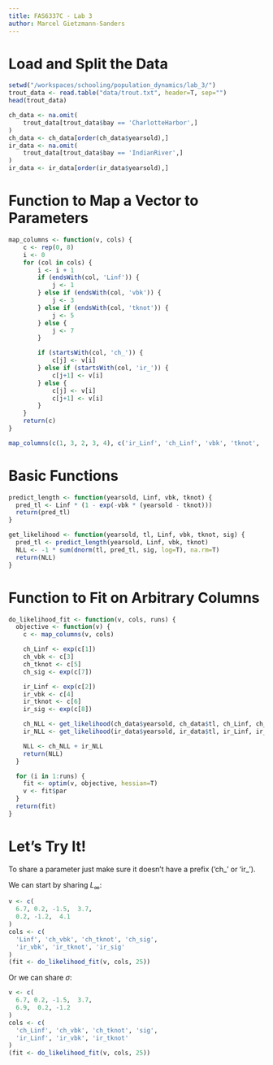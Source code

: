 ```yaml
---
title: FAS6337C - Lab 3
author: Marcel Gietzmann-Sanders
---
```


# Load and Split the Data

```r
setwd("/workspaces/schooling/population_dynamics/lab_3/")
trout_data <- read.table("data/trout.txt", header=T, sep="") 
head(trout_data)
```

```r
ch_data <- na.omit(
    trout_data[trout_data$bay == 'CharlotteHarbor',]
)
ch_data <- ch_data[order(ch_data$yearsold),]
ir_data <- na.omit(
    trout_data[trout_data$bay == 'IndianRiver',]
)
ir_data <- ir_data[order(ir_data$yearsold),]
```

# Function to Map a Vector to Parameters

```r
map_columns <- function(v, cols) {
    c <- rep(0, 8)
    i <- 0
    for (col in cols) {
        i <- i + 1
        if (endsWith(col, 'Linf')) {
            j <- 1
        } else if (endsWith(col, 'vbk')) {
            j <- 3
        } else if (endsWith(col, 'tknot')) {
            j <- 5
        } else {
            j <- 7
        }

        if (startsWith(col, 'ch_')) {
            c[j] <- v[i]
        } else if (startsWith(col, 'ir_')) {
            c[j+1] <- v[i]
        } else {
            c[j] <- v[i]
            c[j+1] <- v[i]
        }
    }
    return(c)
}

map_columns(c(1, 3, 2, 3, 4), c('ir_Linf', 'ch_Linf', 'vbk', 'tknot', 'sig'))
```

# Basic Functions

```r

predict_length <- function(yearsold, Linf, vbk, tknot) {
  pred_tl <- Linf * (1 - exp(-vbk * (yearsold - tknot)))
  return(pred_tl)
}

get_likelihood <- function(yearsold, tl, Linf, vbk, tknot, sig) {
  pred_tl <- predict_length(yearsold, Linf, vbk, tknot)
  NLL <- -1 * sum(dnorm(tl, pred_tl, sig, log=T), na.rm=T)
  return(NLL)
}
```

# Function to Fit on Arbitrary Columns

```r
do_likelihood_fit <- function(v, cols, runs) {
  objective <- function(v) {
    c <- map_columns(v, cols)

    ch_Linf <- exp(c[1])
    ch_vbk <- c[3]
    ch_tknot <- c[5]
    ch_sig <- exp(c[7])

    ir_Linf <- exp(c[2])
    ir_vbk <- c[4]
    ir_tknot <- c[6]
    ir_sig <- exp(c[8])

    ch_NLL <- get_likelihood(ch_data$yearsold, ch_data$tl, ch_Linf, ch_vbk, ch_tknot, ch_sig)
    ir_NLL <- get_likelihood(ir_data$yearsold, ir_data$tl, ir_Linf, ir_vbk, ir_tknot, ir_sig)

    NLL <- ch_NLL + ir_NLL
    return(NLL)
  }

  for (i in 1:runs) {
    fit <- optim(v, objective, hessian=T)
    v <- fit$par
  }
  return(fit)
}
```

# Let's Try It!
To share a parameter just make sure it doesn't have a prefix ('ch_' or 'ir_').

We can start by sharing $L_{\infty}$:
```r
v <- c(
  6.7, 0.2, -1.5,  3.7,
  0.2, -1.2,  4.1
) 
cols <- c(
  'Linf', 'ch_vbk', 'ch_tknot', 'ch_sig',
  'ir_vbk', 'ir_tknot', 'ir_sig'
)
(fit <- do_likelihood_fit(v, cols, 25))
```

Or we can share $\sigma$:
```r
v <- c(
  6.7, 0.2, -1.5,  3.7,
  6.9,  0.2, -1.2
) 
cols <- c(
  'ch_Linf', 'ch_vbk', 'ch_tknot', 'sig',
  'ir_Linf', 'ir_vbk', 'ir_tknot'
)
(fit <- do_likelihood_fit(v, cols, 25))
```